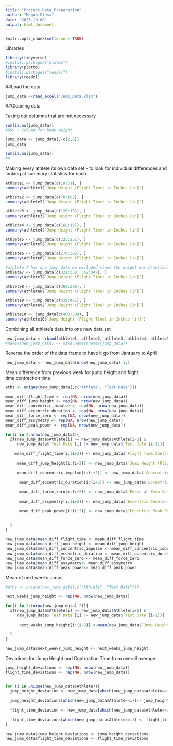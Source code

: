 ```yaml
---
title: "Project_Data_Preparation"
author: "Megan Glass"
date: "2023-10-08"
output: html_document
---
```


```r
knitr::opts_chunk$set(echo = TRUE)
```

Libraries 
```r
library(tidyverse)
#install.packages("plotmo")
library(plotmo)
#install.packages("readxl")
library(readxl)

```

##Load the data 
```r
jump_data <-read_excel("Jump_Data.xlsx")
```

##Cleaning data

Taking out columns that are not necessary 
```r
sum(is.na(jump_data))
#509 - column for body weight

jump_data <- jump_data[,-c(2,6)]
jump_data

sum(is.na(jump_data))
#0 

```


Making every athlete its own data set - to look for individual differences and looking at summary statistics for each 
```r
athlete1 <- jump_data[c(19:51), ]
summary(athlete1$`Jump Height (Flight Time) in Inches [in]`)

athlete2 <- jump_data[c(70:102), ]
summary(athlete2$`Jump Height (Flight Time) in Inches [in]`)

athlete3 <- jump_data[c(120:152), ]
summary(athlete3$`Jump Height (Flight Time) in Inches [in]`)

athlete4 <- jump_data[c(168:197), ]
summary(athlete4$`Jump Height (Flight Time) in Inches [in]`)

athlete5 <- jump_data[c(225:251), ]
summary(athlete5$`Jump Height (Flight Time) in Inches [in]`)

athlete6 <- jump_data[c(270:302), ]
summary(athlete6$`Jump Height (Flight Time) in Inches [in]`)

#athlete 7 has one jump date we excluded since the weight was drastically different 
athlete7 <- jump_data[c(321:338, 342:347), ]
summary(athlete7$`Jump Height (Flight Time) in Inches [in]`)

athlete8 <- jump_data[c(369:398), ]
summary(athlete8$`Jump Height (Flight Time) in Inches [in]`)

athlete9 <- jump_data[c(429:461), ]
summary(athlete9$`Jump Height (Flight Time) in Inches [in]`)

athlete10 <- jump_data[c(480:509), ]
summary(athlete10$`Jump Height (Flight Time) in Inches [in]`)
```
Combining all athlete's data into one new data set
```r
new_jump_data <- rbind(athlete1, athlete2, athlete3, athlete4, athlete5, athlete6, athlete7, athlete8, athlete9, athlete10)
#names(new_jump_data) <- make.names(names(jump_data))
```

Reverse the order of the data frame to have it go from Janruary to April
```r
new_jump_data <- new_jump_data[nrow(new_jump_data):1,]
```

Mean difference from previous week for jump height and flight time:contraction time
```r
aths <- unique(new_jump_data[,c("Athlete", "Test Date")])

mean_diff_flight_time <- rep(NA, nrow(new_jump_data))
mean_diff_jump_height <- rep(NA, nrow(new_jump_data))
mean_diff_concentric_impulse <- rep(NA, nrow(new_jump_data))
mean_diff_eccentric_duration <- rep(NA, nrow(new_jump_data))
mean_diff_force_zero <- rep(NA, nrow(new_jump_data))
mean_diff_assymetry <- rep(NA, nrow(new_jump_data))
mean_diff_peak_power <- rep(NA, nrow(new_jump_data))

for(i in 2:nrow(new_jump_data)){
  if(new_jump_data$Athlete[i] == new_jump_data$Athlete[i-1] &
     new_jump_data$`Test Date`[i] != new_jump_data$`Test Date`[i-1]){
    
    mean_diff_flight_time[i:(i+2)] <- new_jump_data$`Flight Time:Contraction Time`[i:(i+2)]/mean(new_jump_data$`Flight Time:Contraction Time`[(i-3):(i-1)], na.rm = TRUE)
    
     mean_diff_jump_height[i:(i+2)] <- new_jump_data$`Jump Height (Flight Time) in Inches [in]`[i:(i+2)]/mean(new_jump_data$`Jump Height (Flight Time) in Inches [in]`[(i-3):(i-1)], na.rm = TRUE)
     
     mean_diff_concentric_impulse[i:(i+2)] <- new_jump_data$`Concentric Impulse [N s]`[i:(i+2)]/mean(new_jump_data$`Concentric Impulse [N s]`[(i-3):(i-1)], na.rm = TRUE)
     
      mean_diff_eccentric_duration[i:(i+2)] <- new_jump_data$`Eccentric Duration [ms]`[i:(i+2)]/mean(new_jump_data$`Eccentric Duration [ms]`[(i-3):(i-1)], na.rm = TRUE)
      
      mean_diff_force_zero[i:(i+2)] <- new_jump_data$`Force at Zero Velocity [N]`[i:(i+2)]/mean(new_jump_data$`Force at Zero Velocity [N]`[(i-3):(i-1)], na.rm = TRUE)
      
      mean_diff_assymetry[i:(i+2)] <- new_jump_data$`Eccentric Deceleration RFD Asymmetry [% L,R]`[i:(i+2)]/mean(new_jump_data$`Eccentric Deceleration RFD Asymmetry [% L,R]`[(i-3):(i-1)], na.rm = TRUE)
      
      mean_diff_peak_power[i:(i+2)] <- new_jump_data$`Eccentric Peak Power / BM [W/kg]`[i:(i+2)]/mean(new_jump_data$`Eccentric Peak Power / BM [W/kg]`[(i-3):(i-1)], na.rm = TRUE)

    
  }
}

new_jump_data$mean_diff_flight_time <- mean_diff_flight_time
new_jump_data$mean_diff_jump_height <- mean_diff_jump_height
new_jump_data$mean_diff_concentric_impulse <- mean_diff_concentric_impulse
new_jump_data$mean_diff_eccentric_duration <- mean_diff_eccentric_duration
new_jump_data$mean_diff_force_zero <- mean_diff_force_zero
new_jump_data$mean_diff_assymetry<- mean_diff_assymetry
new_jump_data$mean_diff_peak_power<- mean_diff_peak_power
```

Mean of next weeks jumps
```r
#aths <- unique(new_jump_data[,c("Athlete", "Test Date")])

next_weeks_jump_height <- rep(NA, nrow(new_jump_data))

for(i in 2:(nrow(new_jump_data)-2)){
  if(new_jump_data$Athlete[i] == new_jump_data$Athlete[i+1] &
     new_jump_data$`Test Date`[i] != new_jump_data$`Test Date`[i+1]){
    
      next_weeks_jump_height[i:(i-2)] <-mean(new_jump_data$`Jump Height (Flight Time) in Inches [in]`[(i+1):(i+3)], na.rm = TRUE)
    
  }
}

new_jump_data$next_weeks_jump_height <- next_weeks_jump_height
```


Deviations for Jump Height and Contraction Time from overall average
```r
jump_height_deviations <- rep(NA, nrow(new_jump_data))
flight_time_deviations <- rep(NA, nrow(new_jump_data))


for (i in unique(new_jump_data$Athlete)){
  jump_height_deviation <- new_jump_data[which(new_jump_data$Athlete==i),]$`Jump Height (Flight Time) in Inches [in]` - mean(new_jump_data[which(new_jump_data$Athlete==i),]$`Jump Height (Flight Time) in Inches [in]`)
  
  jump_height_deviations[which(new_jump_data$Athlete==i)]<- jump_height_deviation
  
  flight_time_deviation <- new_jump_data[which(new_jump_data$Athlete==i),]$`Flight Time:Contraction Time` - mean(new_jump_data[which(new_jump_data$Athlete==i),]$`Flight Time:Contraction Time`)
  
  flight_time_deviations[which(new_jump_data$Athlete==i)] <- flight_time_deviation
}

new_jump_data$jump_height_deviations <- jump_height_deviations
new_jump_data$flight_time_deviations <- flight_time_deviations
```


